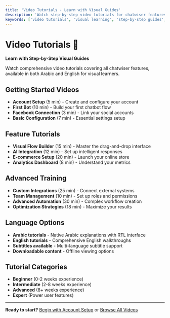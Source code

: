 ```yaml
---
title: 'Video Tutorials - Learn with Visual Guides'
description: 'Watch step-by-step video tutorials for chatwiser features. Available in Arabic and English with detailed walkthroughs for all skill levels.'
keywords: ['video tutorials', 'visual learning', 'step-by-step guides', 'training videos', 'Arabic tutorials']
---
```


# Video Tutorials 🎥

**Learn with Step-by-Step Visual Guides**

Watch comprehensive video tutorials covering all chatwiser features, available in both Arabic and English for visual learners.

## Getting Started Videos
- **Account Setup** (5 min) - Create and configure your account
- **First Bot** (10 min) - Build your first chatbot flow
- **Facebook Connection** (3 min) - Link your social accounts
- **Basic Configuration** (7 min) - Essential settings setup

## Feature Tutorials
- **Visual Flow Builder** (15 min) - Master the drag-and-drop interface
- **AI Integration** (12 min) - Set up intelligent responses
- **E-commerce Setup** (20 min) - Launch your online store
- **Analytics Dashboard** (8 min) - Understand your metrics

## Advanced Training
- **Custom Integrations** (25 min) - Connect external systems
- **Team Management** (10 min) - Set up roles and permissions
- **Advanced Automation** (30 min) - Complex workflow creation
- **Optimization Strategies** (18 min) - Maximize your results

## Language Options
- **Arabic tutorials** - Native Arabic explanations with RTL interface
- **English tutorials** - Comprehensive English walkthroughs
- **Subtitles available** - Multi-language subtitle support
- **Downloadable content** - Offline viewing options

## Tutorial Categories
- **Beginner** (0-2 weeks experience)
- **Intermediate** (2-8 weeks experience)
- **Advanced** (8+ weeks experience)
- **Expert** (Power user features)

---

**Ready to start?** [Begin with Account Setup](https://chatwiser.co/tutorials/account-setup) or [Browse All Videos](https://chatwiser.co/tutorials)
